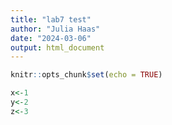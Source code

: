 ```yaml
---
title: "lab7 test"
author: "Julia Haas"
date: "2024-03-06"
output: html_document
---
```


```r
knitr::opts_chunk$set(echo = TRUE)
```

```r
x<-1
y<-2
z<-3

```
